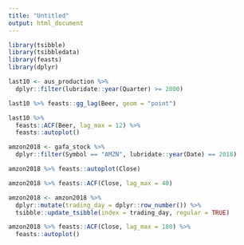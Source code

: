 ```yaml
---
title: "Untitled"
output: html_document
---
```


```r
library(tsibble)
library(tsibbledata)
library(feasts)
library(dplyr)
```

```r
last10 <- aus_production %>%
  dplyr::filter(lubridate::year(Quarter) >= 2000)
```

```r
last10 %>% feasts::gg_lag(Beer, geom = "point")
```

```r
last10 %>%
  feasts::ACF(Beer, lag_max = 12) %>%
  feasts::autoplot()
```

```r
amzon2018 <- gafa_stock %>%
  dplyr::filter(Symbol == "AMZN", lubridate::year(Date) == 2018)
```

```r
amzon2018 %>% feasts::autoplot(Close)
```

```r
amzon2018 %>% feasts::ACF(Close, lag_max = 40)
```

```r
amzon2018 <- amzon2018 %>%
  dplyr::mutate(trading_day = dplyr::row_number()) %>%
  tsibble::update_tsibble(index = trading_day, regular = TRUE)
```

```r
amzon2018 %>% feasts::ACF(Close, lag_max = 180) %>%
  feasts::autoplot()
```


